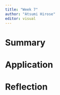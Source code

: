 ```yaml
---
title: "Week 7"
author: "Atsumi Hirose"
editor: visual
---
```


# Summary

# Application

# Reflection
